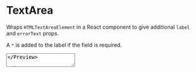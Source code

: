 
<Meta title='Declarative Components/TextArea' component={TextArea} />

# TextArea

Wraps `HTMLTextAreaElement` in a React component to give additional `label` and `errorText` props.

A `*` is added to the label if the field is required.

<Preview>
    <TextArea
        label='Description'
        minLength={100}
        placeholder='Write anything here...'
        required
    />
</Preview>

```jsx
import { TextArea } from 'no-frills-ui';

// Render
<TextArea />
```
### Props
Following props are added on top of `HTMLTextAreaElement` props.
<Props of={TextArea} />

### CSS Variables Used

| Variable Name | Description |
| :- | :- |
| --primary | Used for `color` and `border-color`. |
| --primary-light | Used for `box-shadow`. |
| --error | Used for `color` and `border-color`. |
| --error-light | Used for `box-shadow`. |
| --background | Used for `background-color`. |
| --border-color | Used for `border-color`. |
